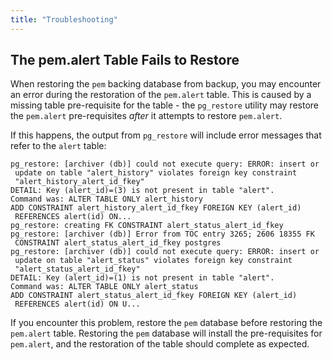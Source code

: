 ```yaml
---
title: "Troubleshooting"
---
```


## The pem.alert Table Fails to Restore

When restoring the `pem` backing database from backup, you may encounter an error during the restoration of the `pem.alert` table. This is caused by a missing table pre-requisite for the table - the `pg_restore` utility may restore the `pem.alert` pre-requisites *after* it attempts to restore `pem.alert`.

If this happens, the output from `pg_restore` will include error messages that refer to the `alert` table:

    pg_restore: [archiver (db)] could not execute query: ERROR: insert or
     update on table "alert_history" violates foreign key constraint
     "alert_history_alert_id_fkey"
    DETAIL: Key (alert_id)=(3) is not present in table "alert".
    Command was: ALTER TABLE ONLY alert_history
    ADD CONSTRAINT alert_history_alert_id_fkey FOREIGN KEY (alert_id)
     REFERENCES alert(id) ON...
    pg_restore: creating FK CONSTRAINT alert_status_alert_id_fkey
    pg_restore: [archiver (db)] Error from TOC entry 3265; 2606 18355 FK
     CONSTRAINT alert_status_alert_id_fkey postgres
    pg_restore: [archiver (db)] could not execute query: ERROR: insert or
     update on table "alert_status" violates foreign key constraint
     "alert_status_alert_id_fkey"
    DETAIL: Key (alert_id)=(1) is not present in table "alert".
    Command was: ALTER TABLE ONLY alert_status
    ADD CONSTRAINT alert_status_alert_id_fkey FOREIGN KEY (alert_id)
     REFERENCES alert(id) ON U...

If you encounter this problem, restore the `pem` database before restoring the `pem.alert` table. Restoring the `pem` database will install the pre-requisites for `pem.alert`, and the restoration of the table should complete as expected.
